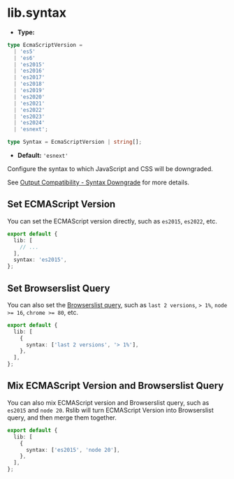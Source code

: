 # lib.syntax

- **Type:**

```ts
type EcmaScriptVersion =
  | 'es5'
  | 'es6'
  | 'es2015'
  | 'es2016'
  | 'es2017'
  | 'es2018'
  | 'es2019'
  | 'es2020'
  | 'es2021'
  | 'es2022'
  | 'es2023'
  | 'es2024'
  | 'esnext';

type Syntax = EcmaScriptVersion | string[];
```

- **Default:** `'esnext'`

Configure the syntax to which JavaScript and CSS will be downgraded.

See [Output Compatibility - Syntax Downgrade](/guide/advanced/output-compatibility) for more details.

## Set ECMAScript Version

You can set the ECMAScript version directly, such as `es2015`, `es2022`, etc.

```ts title="rslib.config.ts"
export default {
  lib: [
    // ...
  ],
  syntax: 'es2015',
};
```

## Set Browserslist Query

You can also set the [Browserslist query](https://browsersl.ist/), such as `last 2 versions`, `> 1%`, `node >= 16`, `chrome >= 80`, etc.

```ts title="rslib.config.ts"
export default {
  lib: [
    {
      syntax: ['last 2 versions', '> 1%'],
    },
  ],
};
```

## Mix ECMAScript Version and Browserslist Query

You can also mix ECMAScript version and Browserslist query, such as `es2015` and `node 20`. Rslib will turn ECMAScript Version into Browserslist query, and then merge them together.

```ts title="rslib.config.ts"
export default {
  lib: [
    {
      syntax: ['es2015', 'node 20'],
    },
  ],
};
```
